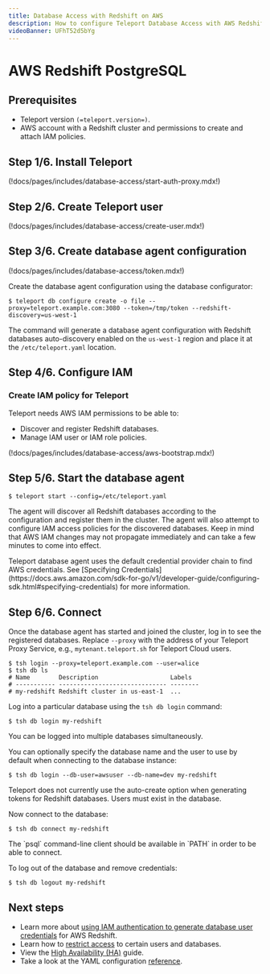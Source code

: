 ```yaml
---
title: Database Access with Redshift on AWS
description: How to configure Teleport Database Access with AWS Redshift PostgreSQL.
videoBanner: UFhT52d5bYg
---
```


# AWS Redshift PostgreSQL

## Prerequisites

- Teleport version `(=teleport.version=)`.
- AWS account with a Redshift cluster and permissions to create and attach IAM
  policies.

## Step 1/6. Install Teleport

(!docs/pages/includes/database-access/start-auth-proxy.mdx!)

## Step 2/6. Create Teleport user

(!docs/pages/includes/database-access/create-user.mdx!)

## Step 3/6. Create database agent configuration

(!docs/pages/includes/database-access/token.mdx!)

Create the database agent configuration using the database configurator:

```code
$ teleport db configure create -o file --proxy=teleport.example.com:3080 --token=/tmp/token --redshift-discovery=us-west-1
```

The command will generate a database agent configuration with Redshift
databases auto-discovery enabled on the `us-west-1` region and place it at the
`/etc/teleport.yaml` location.

## Step 4/6. Configure IAM

### Create IAM policy for Teleport

Teleport needs AWS IAM permissions to be able to:

- Discover and register Redshift databases.
- Manage IAM user or IAM role policies.

(!docs/pages/includes/database-access/aws-bootstrap.mdx!)

## Step 5/6. Start the database agent

```code
$ teleport start --config=/etc/teleport.yaml
```

The agent will discover all Redshift databases according to the configuration
and register them in the cluster. The agent will also attempt to configure IAM
access policies for the discovered databases. Keep in mind that AWS IAM changes
may not propagate immediately and can take a few minutes to come into effect.

<Admonition type="note" title="AWS credentials">
  Teleport database agent uses the default credential provider chain to find AWS
  credentials. See [Specifying Credentials](https://docs.aws.amazon.com/sdk-for-go/v1/developer-guide/configuring-sdk.html#specifying-credentials)
  for more information.
</Admonition>

## Step 6/6. Connect

Once the database agent has started and joined the cluster, log in to see the
registered databases. Replace `--proxy` with the address of your Teleport Proxy Service,
e.g., `mytenant.teleport.sh` for Teleport Cloud users.

```code
$ tsh login --proxy=teleport.example.com --user=alice
$ tsh db ls
# Name        Description                    Labels
# ----------- ------------------------------ --------
# my-redshift Redshift cluster in us-east-1  ...
```

Log into a particular database using the `tsh db login` command:

```code
$ tsh db login my-redshift
```

<Admonition type="tip" title="Tip">
  You can be logged into multiple databases simultaneously.
</Admonition>

You can optionally specify the database name and the user to use by default
when connecting to the database instance:

```code
$ tsh db login --db-user=awsuser --db-name=dev my-redshift
```

<Admonition type="note" title="Database users must exist">
  Teleport does not currently use the auto-create option when generating
  tokens for Redshift databases. Users must exist in the database.
</Admonition>

Now connect to the database:

```code
$ tsh db connect my-redshift
```

<Admonition type="note" title="Note">
  The `psql` command-line client should be available in `PATH` in order to be
  able to connect.
</Admonition>

To log out of the database and remove credentials:

```code
$ tsh db logout my-redshift
```

## Next steps

- Learn more about [using IAM authentication to generate database user
  credentials](https://docs.aws.amazon.com/redshift/latest/mgmt/generating-user-credentials.html) for AWS Redshift.
- Learn how to [restrict access](../rbac.mdx) to certain users and databases.
- View the [High Availability (HA)](../guides/ha.mdx) guide.
- Take a look at the YAML configuration [reference](../reference/configuration.mdx).
